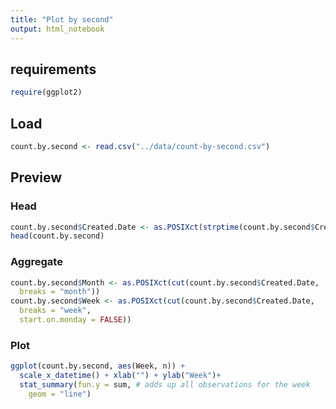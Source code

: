```yaml
---
title: "Plot by second"
output: html_notebook
---
```


## requirements

```r
require(ggplot2) 
```

## Load
```r
count.by.second <- read.csv("../data/count-by-second.csv")
```
## Preview
### Head
```r
count.by.second$Created.Date <- as.POSIXct(strptime(count.by.second$Created.Date, format = "%m/%d/%Y %I:%M:%S %p")) 
head(count.by.second)
```
### Aggregate
```r
count.by.second$Month <- as.POSIXct(cut(count.by.second$Created.Date,
  breaks = "month"))
count.by.second$Week <- as.POSIXct(cut(count.by.second$Created.Date,
  breaks = "week",
  start.on.monday = FALSE))
```

### Plot
```r
ggplot(count.by.second, aes(Week, n)) + 
  scale_x_datetime() + xlab("") + ylab("Week")+
  stat_summary(fun.y = sum, # adds up all observations for the week
    geom = "line")
```

